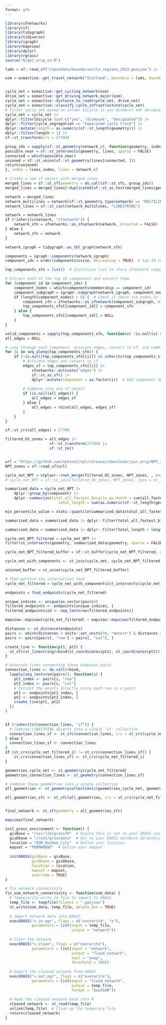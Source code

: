 ```yaml
---
format: gfm
---
```


```r
library(sfnetworks)
library(sf)
library(tidygraph)
library(tidyverse)
library(igraph)
library(mapview)
library(dplyr)
library(rgrass)
source("R/get_orcp_cn.R")
```

```r
lads = sf::read_sf("inputdata/boundaries/la_regions_2023.geojson") |> filter(LAD23NM == "City of Edinburgh") |> sf::st_transform(27700)

osm = osmactive::get_travel_network("Scotland", boundary = lads, boundary_type = "clipsrc")


cycle_net = osmactive::get_cycling_network(osm)
drive_net = osmactive::get_driving_network_major(osm)
cycle_net = osmactive::distance_to_road(cycle_net, drive_net)
cycle_net = osmactive::classify_cycle_infrastructure(cycle_net)
# filter cycle_net based on column bicycle is yes dismount adn designated
cycle_net = cycle_net |>
dplyr::filter(bicycle %in% c("yes", "dismount", "designated")) |>
dplyr::filter(cycle_segregation == "Separated cycle track") |>
dplyr::mutate(length = as.numeric(sf::st_length(geometry))) |>
dplyr::filter(length > 1) |>
sf::st_transform(crs = 27700)

group_ids = sapply(sf::st_geometry(network_c), function(geometry, index, lines) {
possible_near = sf::st_intersects(geometry, lines, sparse = FALSE)
connected = which(possible_near)
unioned = sf::st_union(sf::st_geometry(lines[connected, ]))
return(unioned)
}, index = lines_index, lines = network_c)

# Create a new sf object with merged lines
merged_lines = sf::st_sf(geometry = do.call(sf::st_sfc, group_ids))
merged_lines = merged_lines[!duplicated(sf::st_as_text(merged_lines$geometry)), ]    

network = merged_lines
network_multilines = network[sf::st_geometry_type(network) == "MULTILINESTRING", ]
network_lines = sf::st_cast(network_multilines, "LINESTRING")

network = network_lines
if (!inherits(network, "sfnetwork")) {
    network_sfn = sfnetworks::as_sfnetwork(network, directed = FALSE)
} else {
    network_sfn = network
}

network_igraph = tidygraph::as_tbl_graph(network_sfn)   

components = igraph::components(network_igraph)
component_ids = order(components$csize, decreasing = TRUE)  # top 10 components by size

top_components_sfn = list()  # Initialize list to store sfnetwork components

# Extract each of the top 10 components and convert them
for (component_id in component_ids) {
    component_nodes = which(components$membership == component_id)
    component_subgraph = igraph::subgraph(network_igraph, component_nodes)
    if (length(component_nodes) > 0) {  # Check if there are nodes in the component
        component_sfn = sfnetworks::as_sfnetwork(component_subgraph, directed = FALSE)
        top_components_sfn[[component_id]] = component_sfn
    } else {
        top_components_sfn[[component_id]] = NULL
    }
}

valid_components = sapply(top_components_sfn, function(x) !is.null(x) && inherits(x, "sfnetwork"))
all_edges = NULL

# Loop through each component, activate edges, convert to sf, and combine
for (i in seq_along(top_components_sfn)) {
    if (!is.null(top_components_sfn[[i]]) && inherits(top_components_sfn[[i]], "sfnetwork")) {
        # Activate edges and convert to sf
        edges_sf = top_components_sfn[[i]] |>
            sfnetworks::activate("edges") |>
            sf::st_as_sf() |>
            dplyr::mutate(component = as.factor(i))  # Add component ID
        
        # Combine into one sf object
        if (is.null(all_edges)) {
            all_edges = edges_sf
        } else {
            all_edges = rbind(all_edges, edges_sf)
        }
    }
}

sf::st_crs(all_edges) = 27700

filtered_OS_zones = all_edges |> 
                    sf::st_transform(27700) |> 
                    sf::st_zm()


url = "https://github.com/nptscot/npt/releases/download/join_orcp/NPT_zones.geojson"
NPT_zones = sf::read_sf(url)

cycle_net_NPT = stplanr::rnet_merge(filtered_OS_zones, NPT_zones, , max_angle_diff = 10, dist = 1, segment_length = 5, funs = list(all_fastest_bicycle_go_dutch = mean))          
# cycle_net_NPT = sf::st_join(filtered_OS_zones, NPT_zones, join = st_intersects)

summarized_data = cycle_net_NPT |>
    dplyr::group_by(component) |>
    dplyr::summarize(total_all_fastest_bicycle_go_dutch = sum(all_fastest_bicycle_go_dutch, na.rm = TRUE),
                        total_length = sum(as.numeric(sf::st_length(geometry)), na.rm = TRUE))

min_percentile_value = stats::quantile(summarized_data$total_all_fastest_bicycle_go_dutch, probs = percentile_value, na.rm = TRUE)

summarized_data = summarized_data |> dplyr::filter(total_all_fastest_bicycle_go_dutch > min_percentile_value)

summarized_data = summarized_data |> dplyr::filter(total_length > length_threshold)

cycle_net_NPT_filtered = cycle_net_NPT |>
filter(st_intersects(geometry, summarized_data$geometry, sparse = FALSE) |> apply(1, any))

cycle_net_NPT_filtered_buffer = sf::st_buffer(cycle_net_NPT_filtered, dist = 15)

cycle_net_with_components <- st_join(cycle_net, cycle_net_NPT_filtered_buffer[, c("geometry", "component")], join = st_within)

unioned_buffer = st_union(cycle_net_NPT_filtered_buffer)

# Then perform the intersection test
cycle_net_filtered = cycle_net_with_components[st_intersects(cycle_net_with_components, unioned_buffer, sparse = FALSE), ]

endpoints = find_endpoints(cycle_net_filtered)

unique_indices <- unique(as.vector(pairs))
filtered_endpoints <- endpoints[unique_indices, ]
filtered_endpoints$id <- seq_len(nrow(filtered_endpoints))

mapview::mapview(cycle_net_filtered) + mapview::mapview(filtered_endpoints)

distances <- st_distance(endpoints)
pairs <- which(distances < units::set_units(50, "meters") & distances > units::set_units(0, "meters"), arr.ind = TRUE)
pairs <- pairs[pairs[, "row"] < pairs[, "col"], ]

create_line <- function(pt1, pt2) {
  st_sfc(st_linestring(rbind(st_coordinates(pt1), st_coordinates(pt2))), crs = st_crs(pt1))
}

# Generate lines connecting these endpoint pairs
connection_lines <- do.call(rbind, 
  lapply(seq_len(nrow(pairs)), function(i) {
    pt1_index <- pairs[i, "row"]
    pt2_index <- pairs[i, "col"]
    # Extract the points directly since each row is a point
    pt1 <- endpoints[pt1_index, ]
    pt2 <- endpoints[pt2_index, ]
    create_line(pt1, pt2)
  })
)


if (!inherits(connection_lines, "sf")) {
  # Combine LINESTRING objects into a single 'sf' collection
  connection_lines_sf <- st_sfc(connection_lines, crs = st_crs(cycle_net_filtered_i))
} else {
  connection_lines_sf <- connection_lines
}
if (st_crs(cycle_net_filtered_i) != st_crs(connection_lines_sf)) {
    st_crs(connection_lines_sf) <- st_crs(cycle_net_filtered_i)
}

geometries_cycle_net <- st_geometry(cycle_net_filtered)
geometries_connection_lines <- st_geometry(connection_lines_sf)

# Combine these geometries into a single collection
all_geometries <- st_geometrycollection(c(geometries_cycle_net, geometries_connection_lines))

all_geometries_sfc <- st_sfc(all_geometries, crs = st_crs(cycle_net_filtered_i))


final_network <- st_sf(geometry = all_geometries_sfc)

mapview(final_network)
```


```r
init_grass_environment <- function() {
  gisBase = "/usr/lib/grass78"  # Ensure this is set to your GRASS installation path
  gisDbase = "/root/grassdata"  # Set to your GRASS database directory
  location = "OSM_Dundee_City"  # Define your location
  mapset = "PERMANENT"  # Define your mapset
  
  initGRASS(gisBase = gisBase,
            gisDbase = gisDbase,
            location = location,
            mapset = mapset,
            override = TRUE)
}

# Fix network connectivity
fix_osm_network_connectivity <- function(osm_data) {
  # Temporarily write to file to import to GRASS
  temp_file <- tempfile(fileext = ".geojson")
  st_write(osm_data, temp_file, delete_dsn = TRUE)
  
  # Import network data into GRASS
  execGRASS("v.in.ogr", flags = c("overwrite", "o"), 
            parameters = list(input = temp_file, 
                              output = "network"))
  
  # Clean the network
  execGRASS("v.clean", flags = c("overwrite"),
            parameters = list(input = "network", 
                              output = "fixed_network", 
                              tool = "snap", 
                              threshold = 100))
  
  # Export the cleaned network from GRASS
  execGRASS("v.out.ogr", flags = c("overwrite"), 
            parameters = list(input = "fixed_network", 
                              output = temp_file, 
                              format = "GeoJSON"))
  
  # Read the cleaned network back into R
  cleaned_network <- st_read(temp_file)
  unlink(temp_file)  # Clean up the temporary file
  return(cleaned_network)
}
```